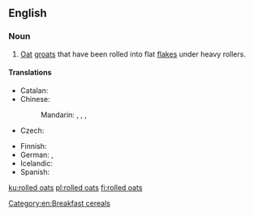 {{also|rolled-oats}}
==English==
{{wikipedia}}

===Noun===
{{head|en|noun}}

# [[oat|Oat]] [[groat]]s that have been rolled into flat [[flake]]s under heavy rollers.

====Translations====
{{trans-top|oat groats rolled into flat flakes}}
* Catalan: {{t|ca|flocs de civada|m-p}}
* Chinese:
*: Mandarin: {{t+|cmn|麥片|sc=Hani}}, {{t+|cmn|麦片|tr=màipiàn|sc=Hani}}, {{t+|cmn|燕麥|sc=Hani}}, {{t+|cmn|燕麦|tr=yànmài|sc=Hani}}
* Czech: {{t|cs|ovesné vločky|f-p}}
{{trans-mid}}
* Finnish: {{t|fi|kaurahiutaleet|p}}
* German: {{t+|de|Haferflocken|f}}, {{t|de|Schmelzflocken|f}}
* Icelandic: {{t+|is|haframjöl|n}}
* Spanish: {{t|es|copos de avena|m-p}}
{{trans-bottom}}

[[Category:en:Breakfast cereals]]

[[ku:rolled oats]]
[[pl:rolled oats]]
[[fi:rolled oats]]